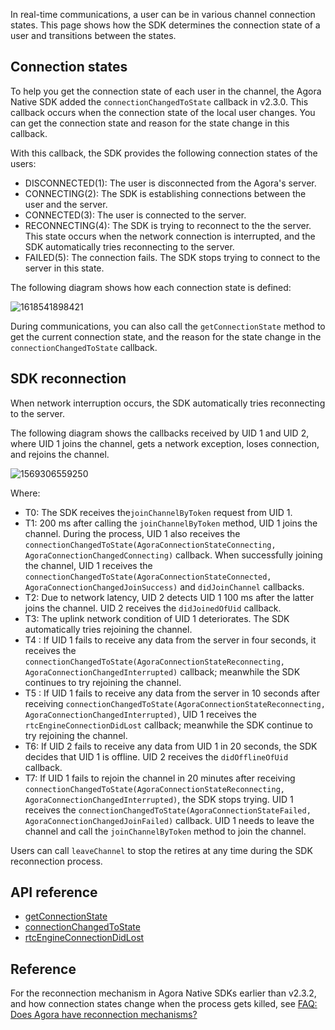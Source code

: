 <PlatformWrapper notAllowed="android">
<PlatformWrapper notAllowed="web">
<PlatformWrapper notAllowed="windows-csharp">
<PlatformWrapper notAllowed="windows-cpp">
<PlatformWrapper notAllowed="unity">
<PlatformWrapper notAllowed="flutter">
<PlatformWrapper notAllowed="electron">
<PlatformWrapper notAllowed="cocos-creator">
<PlatformWrapper notAllowed="cocos-2d-x">
<PlatformWrapper notAllowed="react-native">

In real-time communications, a user can be in various channel connection states. This page shows how the SDK determines the connection state of a user and transitions between the states.

## Connection states

To help you get the connection state of each user in the channel, the Agora Native SDK added the `connectionChangedToState` callback in v2.3.0. This callback occurs when the connection state of the local user changes. You can get the connection state and reason for the state change in this callback.

With this callback, the SDK provides the following connection states of the users:

- DISCONNECTED(1): The user is disconnected from the Agora's server.
- CONNECTING(2): The SDK is establishing connections between the user and the server.
- CONNECTED(3): The user is connected to the server.
- RECONNECTING(4): The SDK is trying to reconnect to the the server. This state occurs when the network connection is interrupted, and the SDK automatically tries reconnecting to the server.
- FAILED(5): The connection fails. The SDK stops trying to connect to the server in this state.

The following diagram shows how each connection state is defined:

![1618541898421](https://web-cdn.agora.io/docs-files/1618541898421)

During communications, you can also call the `getConnectionState` method to get the current connection state, and the reason for the state change in the `connectionChangedToState` callback.

## SDK reconnection

When network interruption occurs, the SDK automatically tries reconnecting to the server.

The following diagram shows the callbacks received by UID 1 and UID 2, where UID 1 joins the channel, gets a network exception, loses connection, and rejoins the channel.

![1569306559250](https://web-cdn.agora.io/docs-files/1569306559250)

Where:

- T0: The SDK receives the`joinChannelByToken` request from UID 1.
- T1: 200 ms after calling the `joinChannelByToken` method, UID 1 joins the channel. During the process, UID 1 also receives the `connectionChangedToState(AgoraConnectionStateConnecting, AgoraConnectionChangedConnecting)` callback. When successfully joining the channel, UID 1 receives the `connectionChangedToState(AgoraConnectionStateConnected, AgoraConnectionChangedJoinSuccess)` and `didJoinChannel` callbacks.
- T2: Due to network latency, UID 2 detects UID 1 100 ms after the latter joins the channel. UID 2 receives the `didJoinedOfUid` callback.
- T3: The uplink network condition of UID 1 deteriorates. The SDK automatically tries rejoining the channel.
- T4 : If UID 1 fails to receive any data from the server in four seconds, it receives the `connectionChangedToState(AgoraConnectionStateReconnecting, AgoraConnectionChangedInterrupted)` callback; meanwhile the SDK continues to try rejoining the channel.
- T5 : If UID 1 fails to receive any data from the server in 10 seconds after receiving `connectionChangedToState(AgoraConnectionStateReconnecting, AgoraConnectionChangedInterrupted)`, UID 1 receives the `rtcEngineConnectionDidLost` callback; meanwhile the SDK continue to try rejoining the channel.
- T6: If UID 2 fails to receive any data from UID 1 in 20 seconds, the SDK decides that UID 1 is offline. UID 2 receives the `didOfflineOfUid` callback.
- T7: If UID 1 fails to rejoin the channel in 20 minutes after receiving `connectionChangedToState(AgoraConnectionStateReconnecting, AgoraConnectionChangedInterrupted)`, the SDK stops trying. UID 1 receives the `connectionChangedToState(AgoraConnectionStateFailed, AgoraConnectionChangedJoinFailed)` callback. UID 1 needs to leave the channel and call the `joinChannelByToken` method to join the channel.

<div class="alert note">Users can call <code>leaveChannel</code> to stop the retires at any time during the SDK reconnection process.</div>

## API reference

- [getConnectionState](https://api-ref.agora.io/en/video-sdk/macos/3.x/Classes/AgoraRtcEngineKit.html#//api/name/getConnectionState)
- [connectionChangedToState](https://api-ref.agora.io/en/video-sdk/macos/3.x/Protocols/AgoraRtcEngineDelegate.html#//api/name/rtcEngine:connectionChangedToState:reason:)
- [rtcEngineConnectionDidLost](https://api-ref.agora.io/en/video-sdk/macos/3.x/Protocols/AgoraRtcEngineDelegate.html#//api/name/rtcEngineConnectionDidLost:)

## Reference

For the reconnection mechanism in Agora Native SDKs earlier than v2.3.2, and how connection states change when the process gets killed, see [FAQ: Does Agora have reconnection mechanisms?](https://docs.agora.io/en/faq/sdk_behavior)

</PlatformWrapper>
</PlatformWrapper>
</PlatformWrapper>
</PlatformWrapper>
</PlatformWrapper>
</PlatformWrapper>
</PlatformWrapper>
</PlatformWrapper>
</PlatformWrapper>
</PlatformWrapper>
